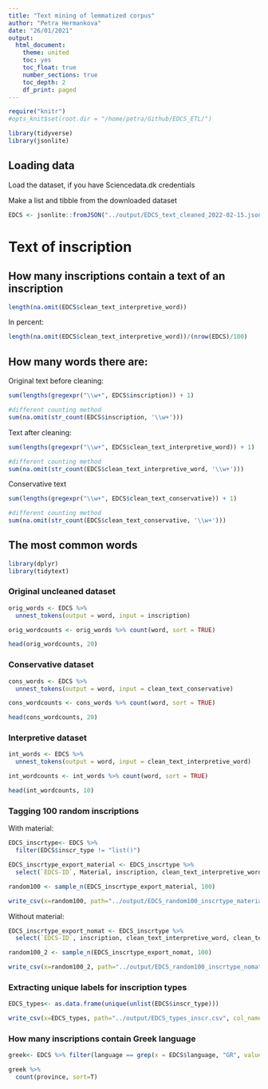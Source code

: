 ```yaml
---
title: "Text mining of lemmatized corpus"
author: "Petra Hermankova"
date: "26/01/2021"
output:
  html_document:
    theme: united
    toc: yes
    toc_float: true
    number_sections: true
    toc_depth: 2
    df_print: paged
---
```


```r
require("knitr")
#opts_knit$set(root.dir = "/home/petra/Github/EDCS_ETL/")

library(tidyverse)
library(jsonlite)
```

## Loading data
Load the dataset, if you have Sciencedata.dk credentials



Make a list and tibble from the downloaded dataset
```r
EDCS <- jsonlite::fromJSON("../output/EDCS_text_cleaned_2022-02-15.json")
```


# Text of inscription

## How many inscriptions contain a text of an inscription

```r
length(na.omit(EDCS$clean_text_interpretive_word))
```
In percent:
```r
length(na.omit(EDCS$clean_text_interpretive_word))/(nrow(EDCS)/100)
```

## How many words there are:

Original text before cleaning:
```r
sum(lengths(gregexpr("\\w+", EDCS$inscription)) + 1)

#different counting method
sum(na.omit(str_count(EDCS$inscription, '\\w+')))
```

Text after cleaning:
```r
sum(lengths(gregexpr("\\w+", EDCS$clean_text_interpretive_word)) + 1)

#different counting method
sum(na.omit(str_count(EDCS$clean_text_interpretive_word, '\\w+')))
```

Conservative text
```r
sum(lengths(gregexpr("\\w+", EDCS$clean_text_conservative)) + 1)

#different counting method
sum(na.omit(str_count(EDCS$clean_text_conservative, '\\w+')))
```


## The most common words

```r
library(dplyr)
library(tidytext)
```
### Original uncleaned dataset


```r
orig_words <- EDCS %>% 
  unnest_tokens(output = word, input = inscription) 

orig_wordcounts <- orig_words %>% count(word, sort = TRUE)

head(orig_wordcounts, 20)
```


### Conservative dataset

```r
cons_words <- EDCS %>% 
  unnest_tokens(output = word, input = clean_text_conservative) 

cons_wordcounts <- cons_words %>% count(word, sort = TRUE)

head(cons_wordcounts, 20)
```

### Interpretive dataset

```r
int_words <- EDCS %>% 
  unnest_tokens(output = word, input = clean_text_interpretive_word) 

int_wordcounts <- int_words %>% count(word, sort = TRUE)

head(int_wordcounts, 10)
```

### Tagging 100 random inscriptions 

With material:

```r
EDCS_inscrtype<- EDCS %>% 
  filter(EDCS$inscr_type != "list()")

EDCS_inscrtype_export_material <- EDCS_inscrtype %>%
  select(`EDCS-ID`, Material, inscription, clean_text_interpretive_word, clean_text_conservative)

random100 <- sample_n(EDCS_inscrtype_export_material, 100)

write_csv(x=random100, path="../output/EDCS_random100_inscrtype_material.csv")
```

Without material: 

```r

EDCS_inscrtype_export_nomat <- EDCS_inscrtype %>%
  select(`EDCS-ID`, inscription, clean_text_interpretive_word, clean_text_conservative)

random100_2 <- sample_n(EDCS_inscrtype_export_nomat, 100)

write_csv(x=random100_2, path="../output/EDCS_random100_inscrtype_nomaterial.csv")
```


### Extracting unique labels for inscription types
```r
EDCS_types<- as.data.frame(unique(unlist(EDCS$inscr_type))) 

write_csv(x=EDCS_types, path="../output/EDCS_types_inscr.csv", col_names = FALSE)

```







### How many inscriptions contain Greek language

```r
greek<- EDCS %>% filter(language == grep(x = EDCS$language, "GR", value = TRUE))
```


```r
greek %>% 
  count(province, sort=T)
```

